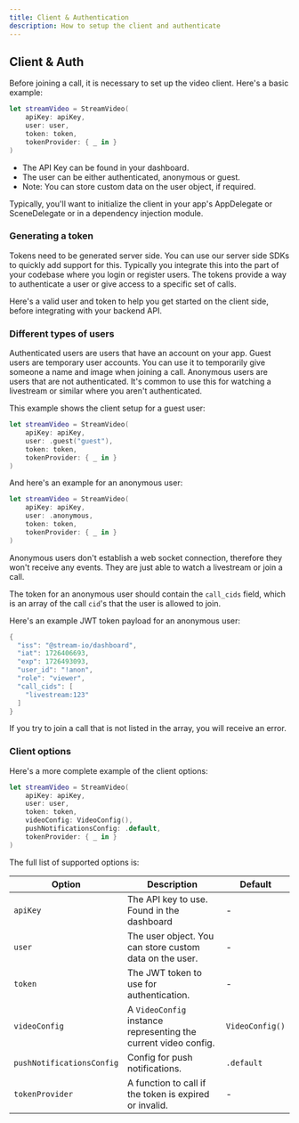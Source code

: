 ```yaml
---
title: Client & Authentication
description: How to setup the client and authenticate
---
```



## Client & Auth

Before joining a call, it is necessary to set up the video client. Here's a basic example:

```swift
let streamVideo = StreamVideo(
    apiKey: apiKey,
    user: user,
    token: token,
    tokenProvider: { _ in }
)
```

- The API Key can be found in your dashboard.
- The user can be either authenticated, anonymous or guest.
- Note: You can store custom data on the user object, if required.

Typically, you'll want to initialize the client in your app's AppDelegate or SceneDelegate or in a dependency injection module.

### Generating a token

Tokens need to be generated server side. You can use our server side SDKs to quickly add support for this. Typically you integrate this into the part of your codebase where you login or register users. The tokens provide a way to authenticate a user or give access to a specific set of calls.

Here's a valid user and token to help you get started on the client side, before integrating with your backend API.

<TokenSnippet sampleApp='meeting' displayStyle='credentials'/>

### Different types of users

Authenticated users are users that have an account on your app.
Guest users are temporary user accounts. You can use it to temporarily give someone a name and image when joining a call.
Anonymous users are users that are not authenticated. It's common to use this for watching a livestream or similar where you aren't authenticated.

This example shows the client setup for a guest user:

```swift
let streamVideo = StreamVideo(
    apiKey: apiKey,
    user: .guest("guest"),
    token: token,
    tokenProvider: { _ in }
)
```

And here's an example for an anonymous user:

```swift
let streamVideo = StreamVideo(
    apiKey: apiKey,
    user: .anonymous,
    token: token,
    tokenProvider: { _ in }
)
```

Anonymous users don't establish a web socket connection, therefore they won't receive any events. They are just able to watch a livestream or join a call.

The token for an anonymous user should contain the `call_cids` field, which is an array of the call `cid`'s that the user is allowed to join.

Here's an example JWT token payload for an anonymous user:

```swift
{
  "iss": "@stream-io/dashboard",
  "iat": 1726406693,
  "exp": 1726493093,
  "user_id": "!anon",
  "role": "viewer",
  "call_cids": [
    "livestream:123"
  ]
}
```

If you try to join a call that is not listed in the array, you will receive an error.

### Client options

Here's a more complete example of the client options:

```swift
let streamVideo = StreamVideo(
    apiKey: apiKey,
    user: user,
    token: token,
    videoConfig: VideoConfig(),
    pushNotificationsConfig: .default,
    tokenProvider: { _ in }
)
```

The full list of supported options is:

| Option | Description | Default |
| ------ | ----------- | ------- |
| `apiKey` | The API key to use. Found in the dashboard | - |
| `user` | The user object. You can store custom data on the user. | - |
| `token` | The JWT token to use for authentication. | - |
| `videoConfig` | A `VideoConfig` instance representing the current video config. | `VideoConfig()` |
| `pushNotificationsConfig` | Config for push notifications. | `.default` |
| `tokenProvider` | A function to call if the token is expired or invalid. | - |
